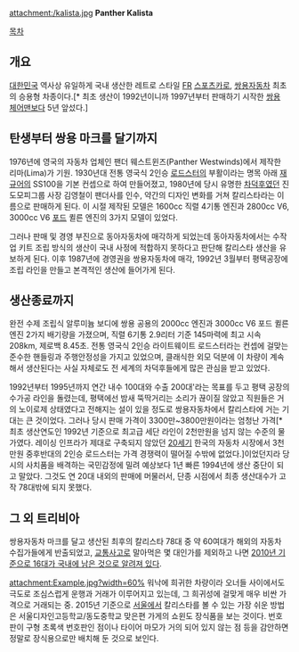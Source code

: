 attachment:/kalista.jpg
'''Panther Kalista'''

[[목차]]

== 개요 ==
[[대한민국]] 역사상 유일하게 국내 생산한 레트로 스타일 [[FR]] [[스포츠카]]로, [[쌍용자동차]] 최초의 승용형 차종이다.[* 최초 생산이 1992년이니까 1997년부터 판매하기 시작한 [[쌍용 체어맨]]보다 5년 앞섰다.]


== 탄생부터 쌍용 마크를 달기까지 ==
1976년에 영국의 자동차 업체인 팬더 웨스트윈즈(Panther Westwinds)에서 제작한 리마(Lima)가 기원. 1930년대 전통 영국식 2인승 [[로드스터]]의 부활이라는 명목 아래 [[재규어]]의 SS100을 기본 컨셉으로 하여 만들어졌고, 1980년에 당시 유명한 [[차덕후]]였던 진도모피그룹 사장 김영철이 팬더사를 인수, 약간의 디자인 변화를 거쳐 칼리스타라는 이름으로 판매하게 된다. 이 시절 제작된 모델은 1600cc 직렬 4기통 엔진과 2800cc V6, 3000cc V6 [[포드]] 퀼른 엔진의 3가지 모델이 있었다.

그러나 판매 및 경영 부진으로 동아자동차에 매각하게 되었는데 동아자동차에서는 수작업 키트 조립 방식의 생산이 국내 사정에 적합하지 못하다고 판단해 칼리스타 생산을 유보하게 된다. 이후 1987년에 경영권을 쌍용자동차에 매각, 1992년 3월부터 평택공장에 조립 라인을 만들고 본격적인 생산에 들어가게 된다.


== 생산종료까지 ==
완전 수제 조립식 알루미늄 보디에 쌍용 공용의 2000cc 엔진과 3000cc V6 포드 퀼른 엔진 2가지 배기량을 가졌으며, 직렬 6기통 2.9리터 기준 145마력에 최고 시속 208km, 제로백 8.45초. 전통 영국식 2인승 라이트웨이트 로드스터라는 컨셉에 걸맞는 준수한 핸들링과 주행안정성을 가지고 있었으며, 클래식한 외모 덕분에 이 차량이 계속해서 생산된다는 사실 자체로도 전 세계의 차덕후들에게 많은 관심을 받고 있었다.

1992년부터 1995년까지 연간 내수 100대와 수출 200대'라는 목표를 두고 평택 공장의 수가공 라인을 돌렸는데, 평택에선 밤새 뚝딱거리는 소리가 끊이질 않았고 직원들은 거의 노이로제 상태였다고 전해지는 설이 있을 정도로 쌍용자동차에서 칼리스타에 거는 기대는 큰 것이었다. 그러나 당시 판매 가격이 3300만~3800만원이라는 엄청난 가격[* 최초 생산연도인 1992년 기준으로 최고급 세단 라인이 2천만원을 넘지 않는 수준의 물가였다. 레이싱 인프라가 제대로 구축되지 않았던 [[20세기]] 한국의 자동차 시장에서 3천만원 중후반대의 2인승 로드스터는 가격 경쟁력이 떨어질 수밖에 없었다.]이었던지라 당시의 사치품을 배격하는 국민감정에 밀려 예상보다 1년 빠른 1994년에 생산 중단이 되고 말았다. 그것도 연 20대 내외의 판매에 머물러서, 단종 시점에서 최종 생산대수가 고작 78대밖에 되지 못했다.


== 그 외 트리비아 ==
쌍용자동차 마크를 달고 생산된 최후의 칼리스타 78대 중 약 60여대가 해외의 자동차 수집가들에게 반출되었고, [[교통사고]]로 말아먹은 몇 대인가를 제외하고 나면 [http://blog.naver.com/mschumi?Redirect=Log&logNo=90102381669 2010년 기준으로 16대가 국내에 남은 것으로 알려져 있다].

attachment:Example.jpg?width=60%
워낙에 희귀한 차량이라 오너들 사이에서도 극도로 조심스럽게 운행과 거래가 이루어지고 있는데, 그 희귀성에 걸맞게 매우 비싼 가격으로 거래되는 중. 2015년 기준으로 [[서울]]에서 칼리스타를 볼 수 있는 가장 쉬운 방법은 서울디자인고등학교/동도중학교 맞은편 가게의 쇼윈도 장식품을 보는 것이다. 번호판이 구형 초록색 번호판인 점이나 타이어 마모가 거의 되어 있지 않는 점 등을 감안하면 정말로 장식용으로만 배치해 둔 것으로 보인다.

